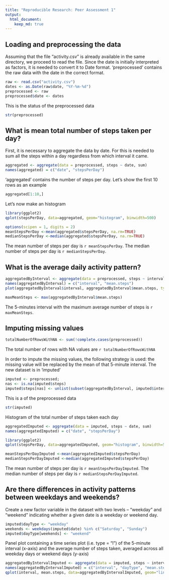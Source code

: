 ```yaml
---
title: "Reproducible Research: Peer Assessment 1"
output: 
  html_document:
    keep_md: true
---
```



## Loading and preprocessing the data
Assuming that the file "activity.csv" is already available in the same directory, we proceed to read the file.
Since the date is initially interpreted as factors, it is needed to convert it to Date format. 
'preprocessed' contains the raw data with the date in the correct format.
```r
raw <- read.csv("activity.csv")
dates <- as.Date(raw$date, "%Y-%m-%d")
preprocessed <- raw
preprocessed$date <- dates
```

This is the status of the preprocessed data 
```r
str(preprocessed)
```


## What is mean total number of steps taken per day?
First, it is necessary to aggregate the data by date. For this is needed to sum all the steps within a day regardless from which interval it came.

```r
aggregated <- aggregate(data = preprocessed, steps ~ date, sum)
names(aggregated) = c("date", "stepsPerDay")
```

'aggregated' contains the number of steps per day. Let's show the first 10 rows as an example
```r
aggregated[1:10,]
```

Let's now make an histogram
```r
library(ggplot2)
qplot(stepsPerDay, data=aggregated, geom="histogram", binwidth=500)
```

```r
options(scipen = 1, digits = 2)
meanStepsPerDay <-mean(aggregated$stepsPerDay, na.rm=TRUE)
medianStepsPerDay <-median(aggregated$stepsPerDay, na.rm=TRUE)
```

The mean number of steps per day is `r meanStepsPerDay`.
The median number of steps per day is `r medianStepsPerDay`.


## What is the average daily activity pattern?
```r
aggregatedByInterval <- aggregate(data = preprocessed, steps ~ interval, mean, na.action=na.omit, simplify=TRUE)
names(aggregatedByInterval) = c("interval", "mean.steps")
plot(aggregatedByInterval$interval, aggregatedByInterval$mean.steps, type="l", main="Mean Steps per Interval")
```

```r
maxMeanSteps <- max(aggregatedByInterval$mean.steps)
```

The 5-minutes interval with the maximum average number of steps is `r maxMeanSteps`.


## Imputing missing values
```r
totalNumberOfRowsWithNA <- sum(!complete.cases(preprocessed))
```
The total number of rows with NA values are `r totalNumberOfRowsWithNA` 

In order to impute the missing values, the following strategy is used: the missing value will be replaced by the mean of that 5-minute interval. The new dataset is in 'imputed' 
```r
imputed <- preprocessed;
nas <- is.na(imputed$steps)
imputed$steps[nas] <- unlist(subset(aggregatedByInterval, imputed$interval == interval, select = mean.steps))[1]
```

This is a  of the preprocessed data 
```r
str(imputed)
```

Histogram of the total number of steps taken each day
```r
aggregatedImputed <- aggregate(data = imputed, steps ~ date, sum)
names(aggregatedImputed) = c("date", "stepsPerDay")

library(ggplot2)
qplot(stepsPerDay, data=aggregatedImputed, geom="histogram", binwidth=500)
```

```r
meanStepsPerDayImputed <-mean(aggregatedImputed$stepsPerDay)
medianStepsPerDayImputed <-median(aggregatedImputed$stepsPerDay)
```
The mean number of steps per day is `r meanStepsPerDayImputed`.
The median number of steps per day is `r medianStepsPerDayImputed`.

## Are there differences in activity patterns between weekdays and weekends?
Create a new factor variable in the dataset with two levels – “weekday” and “weekend” indicating whether a given date is a weekday or weekend day.
```r
imputed$dayType <- "weekday"
weekends <- weekdays(imputed$date) %in% c("Saturday", "Sunday")
imputed$dayType[weekends] <- "weekend"
```

Panel plot containing a time series plot (i.e. type = "l") of the 5-minute interval (x-axis) and the average number of steps taken, averaged across all weekday days or weekend days (y-axis)
```r
aggregatedByIntervalImputed <- aggregate(data = imputed, steps ~ interval + dayType, mean, simplify=TRUE)
names(aggregatedByIntervalImputed) = c("interval", "dayType", "mean.steps")
qplot(interval, mean.steps, data=aggregatedByIntervalImputed, geom="line", facets= dayType ~ .)
```

